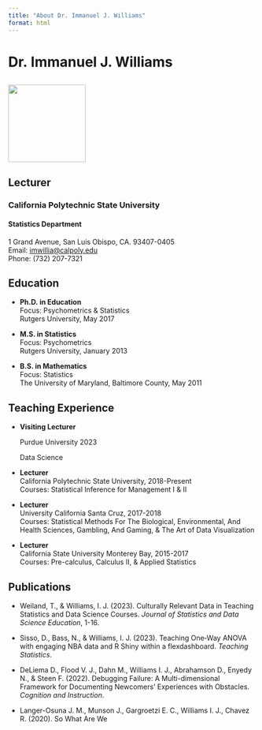 ```yaml
---
title: "About Dr. Immanuel J. Williams"
format: html
---
```


# Dr. Immanuel J. Williams

## ![](images/GATO365-24.jpg){width="157"}

## Lecturer

### California Polytechnic State University

#### Statistics Department

1 Grand Avenue, San Luis Obispo, CA. 93407-0405\
Email: [imwillia\@calpoly.edu](mailto:imwillia@calpoly.edu)\
Phone: (732) 207-7321

## Education

-   **Ph.D. in Education**\
    Focus: Psychometrics & Statistics\
    Rutgers University, May 2017

-   **M.S. in Statistics**\
    Focus: Psychometrics\
    Rutgers University, January 2013

-   **B.S. in Mathematics**\
    Focus: Statistics\
    The University of Maryland, Baltimore County, May 2011

## Teaching Experience

-   **Visiting Lecturer**

    Purdue University 2023

    Data Science

-   **Lecturer**\
    California Polytechnic State University, 2018-Present\
    Courses: Statistical Inference for Management I & II

-   **Lecturer**\
    University California Santa Cruz, 2017-2018\
    Courses: Statistical Methods For The Biological, Environmental, And Health Sciences, Gambling, And Gaming, & The Art of Data Visualization

-   **Lecturer**\
    California State University Monterey Bay, 2015-2017\
    Courses: Pre-calculus, Calculus II, & Applied Statistics

## Publications

-   Weiland, T., & Williams, I. J. (2023). Culturally Relevant Data in Teaching Statistics and Data Science Courses. *Journal of Statistics and Data Science Education*, 1-16.

-   Sisso, D., Bass, N., & Williams, I. J. (2023). Teaching One‐Way ANOVA with engaging NBA data and R Shiny within a flexdashboard. *Teaching Statistics*.

-   DeLiema D., Flood V. J., Dahn M., Williams I. J., Abrahamson D., Enyedy N., & Steen F. (2022). Debugging Failure: A Multi-dimensional Framework for Documenting Newcomers’ Experiences with Obstacles. *Cognition and Instruction*.

-   Langer-Osuna J. M., Munson J., Gargroetzi E. C., Williams I. J., Chavez R. (2020). So What Are We
